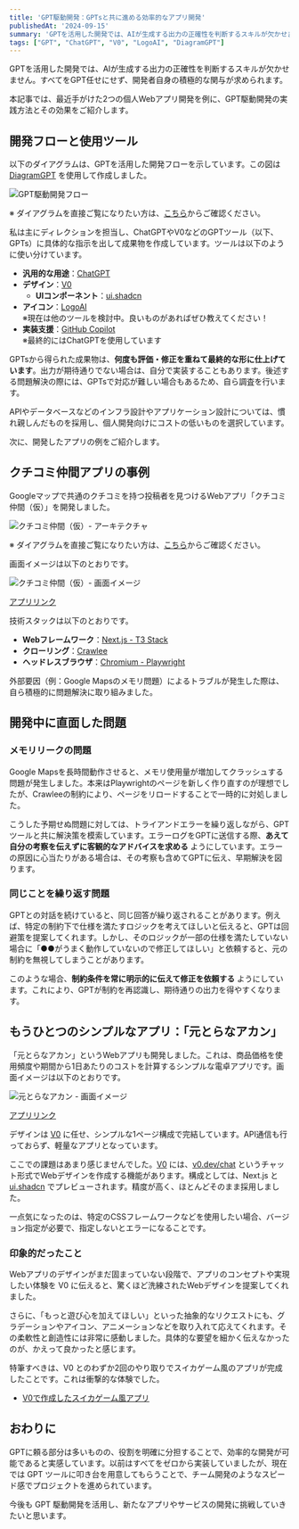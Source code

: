 ```yaml
---
title: 'GPT駆動開発：GPTsと共に進める効率的なアプリ開発'
publishedAt: '2024-09-15'
summary: 'GPTを活用した開発では、AIが生成する出力の正確性を判断するスキルが欠かせません。すべてをGPT任せにせず、開発者自身の積極的な関与が求められます。'
tags: ["GPT", "ChatGPT", "V0", "LogoAI", "DiagramGPT"]
---
```


GPTを活用した開発では、AIが生成する出力の正確性を判断するスキルが欠かせません。すべてをGPT任せにせず、開発者自身の積極的な関与が求められます。

本記事では、最近手がけた2つの個人Webアプリ開発を例に、GPT駆動開発の実践方法とその効果をご紹介します。

## 開発フローと使用ツール

以下のダイアグラムは、GPTを活用した開発フローを示しています。この図は [DiagramGPT](https://app.eraser.io) を使用して作成しました。

<Image
  src="https://res.cloudinary.com/silverbirder/image/upload/v1726449647/silver-birder.github.io/blog/GPT駆動開発フロー.png"
  width={1169}
  height={693}
  alt="GPT駆動開発フロー"
/>

※ ダイアグラムを直接ご覧になりたい方は、[こちら](https://app.eraser.io/workspace/gAcNphpXbCuDjYQq4tU1?elements=A2JnuhPG7Cx3eZVzwzjS3Q)からご確認ください。

私は主にディレクションを担当し、ChatGPTやV0などのGPTツール（以下、GPTs）に具体的な指示を出して成果物を作成しています。ツールは以下のように使い分けています。

- **汎用的な用途**：[ChatGPT](https://chat.openai.com/)
- **デザイン**：[V0](https://v0.dev)
  - **UIコンポーネント**：[ui.shadcn](https://ui.shadcn.com/)
- **アイコン**：[LogoAI](https://logoai.com)  
  ※現在は他のツールを検討中。良いものがあればぜひ教えてください！
- **実装支援**：[GitHub Copilot](https://github.com/features/copilot)  
  ※最終的にはChatGPTを使用しています

GPTsから得られた成果物は、**何度も評価・修正を重ねて最終的な形に仕上げています**。出力が期待通りでない場合は、自分で実装することもあります。後述する問題解決の際には、GPTsで対応が難しい場合もあるため、自ら調査を行います。

APIやデータベースなどのインフラ設計やアプリケーション設計については、慣れ親しんだものを採用し、個人開発向けにコストの低いものを選択しています。

次に、開発したアプリの例をご紹介します。

## クチコミ仲間アプリの事例

Googleマップで共通のクチコミを持つ投稿者を見つけるWebアプリ「クチコミ仲間（仮）」を開発しました。

<Image
  src="https://res.cloudinary.com/silverbirder/image/upload/v1726449647/silver-birder.github.io/blog/クチコミ仲間_仮_-_アーキテクチャ.png"
  width={2219}
  height={588}
  alt="クチコミ仲間（仮）- アーキテクチャ"
/>

※ ダイアグラムを直接ご覧になりたい方は、[こちら](https://app.eraser.io/workspace/3vjLLD4J9wE9bl96067E?elements=dy5KZbkEICES9M3yCHcYFQ)からご確認ください。

画面イメージは以下のとおりです。

<Image
  src="https://res.cloudinary.com/silverbirder/image/upload/v1726449647/silver-birder.github.io/blog/レビュー仲間_仮.png"
  width={1029}
  height={1106}
  alt="クチコミ仲間（仮）- 画面イメージ"
/>

[アプリリンク](https://review-connect.vercel.app)

技術スタックは以下のとおりです。

- **Webフレームワーク**：[Next.js - T3 Stack](https://create.t3.gg)
- **クローリング**：[Crawlee](https://crawlee.dev)
- **ヘッドレスブラウザ**：[Chromium - Playwright](https://playwright.dev/)

外部要因（例：Google Mapsのメモリ問題）によるトラブルが発生した際は、自ら積極的に問題解決に取り組みました。

## 開発中に直面した問題

### メモリリークの問題

Google Mapsを長時間動作させると、メモリ使用量が増加してクラッシュする問題が発生しました。本来はPlaywrightのページを新しく作り直すのが理想でしたが、Crawleeの制約により、ページをリロードすることで一時的に対処しました。

こうした予期せぬ問題に対しては、トライアンドエラーを繰り返しながら、GPTツールと共に解決策を模索しています。エラーログをGPTに送信する際、**あえて自分の考察を伝えずに客観的なアドバイスを求める** ようにしています。エラーの原因に心当たりがある場合は、その考察も含めてGPTに伝え、早期解決を図ります。

### 同じことを繰り返す問題

GPTとの対話を続けていると、同じ回答が繰り返されることがあります。例えば、特定の制約下で仕様を満たすロジックを考えてほしいと伝えると、GPTは回避策を提案してくれます。しかし、そのロジックが一部の仕様を満たしていない場合に「●●がうまく動作していないので修正してほしい」と依頼すると、元の制約を無視してしまうことがあります。

このような場合、**制約条件を常に明示的に伝えて修正を依頼する** ようにしています。これにより、GPTが制約を再認識し、期待通りの出力を得やすくなります。

## もうひとつのシンプルなアプリ：「元とらなアカン」

「元とらなアカン」というWebアプリも開発しました。これは、商品価格を使用頻度や期間から1日あたりのコストを計算するシンプルな電卓アプリです。画面イメージは以下のとおりです。

<Image
  src="https://res.cloudinary.com/silverbirder/image/upload/v1726449647/silver-birder.github.io/blog/元とらなアカン.png"
  width={493}
  height={1008}
  alt="元とらなアカン - 画面イメージ"
/>

[アプリリンク](https://moto-torana-akan.vercel.app)

デザインは [V0](https://v0.dev) に任せ、シンプルな1ページ構成で完結しています。API通信も行っておらず、軽量なアプリとなっています。

ここでの課題はあまり感じませんでした。[V0](https://v0.dev) には、[v0.dev/chat](https://v0.dev/chat) というチャット形式でWebデザインを作成する機能があります。構成としては、Next.js と [ui.shadcn](https://ui.shadcn.com/) でプレビューされます。精度が高く、ほとんどそのまま採用しました。

一点気になったのは、特定のCSSフレームワークなどを使用したい場合、バージョン指定が必要で、指定しないとエラーになることです。

### 印象的だったこと

Webアプリのデザインがまだ固まっていない段階で、アプリのコンセプトや実現したい体験を V0 に伝えると、驚くほど洗練されたWebデザインを提案してくれました。

さらに、「もっと遊び心を加えてほしい」といった抽象的なリクエストにも、グラデーションやアイコン、アニメーションなどを取り入れて応えてくれます。その柔軟性と創造性には非常に感動しました。具体的な要望を細かく伝えなかったのが、かえって良かったと感じます。

特筆すべきは、V0 とのわずか2回のやり取りでスイカゲーム風のアプリが完成したことです。これは衝撃的な体験でした。

- [V0で作成したスイカゲーム風アプリ](https://v0.dev/chat/a8RfpL90mO4)

## おわりに

GPTに頼る部分は多いものの、役割を明確に分担することで、効率的な開発が可能であると実感しています。以前はすべてをゼロから実装していましたが、現在では GPT ツールに叩き台を用意してもらうことで、チーム開発のようなスピード感でプロジェクトを進められています。

今後も GPT 駆動開発を活用し、新たなアプリやサービスの開発に挑戦していきたいと思います。